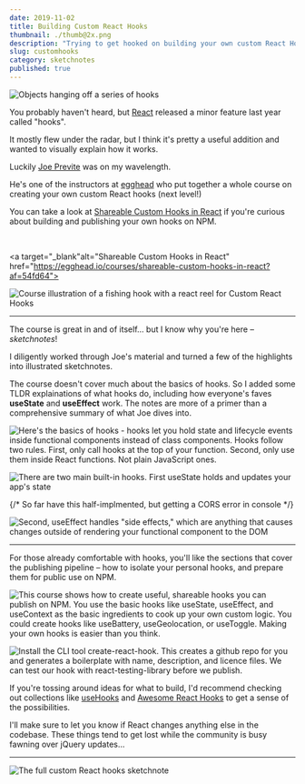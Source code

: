```yaml
---
date: 2019-11-02
title: Building Custom React Hooks
thumbnail: ./thumb@2x.png
description: "Trying to get hooked on building your own custom React Hooks?"
slug: customhooks
category: sketchnotes
published: true
---
```



<SketchesContainer>

<TwoCol>

<span>

![Objects hanging off a series of hooks](./thumb@2x.png)

</span>

<span>

You probably haven't heard, but [React](https://reactjs.org/docs/hooks-intro.html) released a minor feature last year called "hooks".

It mostly flew under the radar, but I think it's pretty a useful addition and wanted to visually explain how it works.

</span>

</TwoCol>

Luckily [Joe Previte](https://twitter.com/jsjoeio) was on my wavelength.

He's one of the instructors at [egghead](https://egghead.io/) who put together a whole course on creating your own custom React hooks (next level!)



You can take a look at [Shareable Custom Hooks in React](https://egghead.io/courses/shareable-custom-hooks-in-react?af=54fd64) if you're curious about building and publishing your own hooks on NPM.

<br />

<a target="_blank"alt="Shareable Custom Hooks in React" href="https://egghead.io/courses/shareable-custom-hooks-in-react?af=54fd64">

![Course illustration of a fishing hook with a react reel for Custom React Hooks](./shareable-custom-hooks-in-react.png)

</a>

---

The course is great in and of itself... but I know why you're here – _sketchnotes_!

I diligently worked through Joe's material and turned a few of the  highlights into illustrated sketchnotes.

The course doesn't cover much about the basics of hooks. So I added some TLDR explainations of what hooks do, including how everyone's faves **useState** and **useEffect** work.
The notes are more of a primer than a comprehensive summary of what Joe dives into.

![Here's the basics of hooks - hooks let you hold state and lifecycle events inside functional components instead of class components. Hooks follow two rules. First, only call hooks at the top of your function. Second, only use them inside React functions. Not plain JavaScript ones.](./customhooks-1.png)

![There are two main built-in hooks. First useState holds and updates your app's state](./customhooks-2.png)

<TesseractImage imageurl="https://d2eip9sf3oo6c2.cloudfront.net/series/square_covers/000/000/354/full/VueRouter.png"/>

{/* So far have this half-implmented, but getting a CORS error in console */}

![Second, useEffect handles "side effects," which are anything that causes changes outside of rendering your functional component to the DOM](./customhooks-3.png)

---

For those already comfortable with hooks, you'll like the sections that cover the publishing pipeline – how to isolate your personal hooks, and prepare them for public use on NPM.

![This course shows how to create useful, shareable hooks you can publish on NPM. You use the basic hooks like useState, useEffect, and useContext as the basic ingredients to cook up your own custom logic. You could create hooks like useBattery, useGeolocation, or useToggle. Making your own hooks is easier than you think.](./customhooks-4.png)

![Install the CLI tool create-react-hook. This creates a github repo for you and generates a boilerplate with name, description, and licence files. We can test our hook with react-testing-library before we publish.](./customhooks-5.png)

If you're tossing around ideas for what to build, I'd recommend checking out collections like [useHooks](https://usehooks.com/) and [Awesome React Hooks](https://github.com/rehooks/awesome-react-hooks) to get a sense of the possibilities.

I'll make sure to let you know if React changes anything else in the codebase. These things tend to get lost while the community is busy fawning over jQuery updates...

---

<FullSketchnote coursename="Shareable Custom Hooks in React" courselink="http://bit.ly/3av6FvK">

![The full custom React hooks sketchnote](./customhooks-mini.png)

</FullSketchnote>

</SketchesContainer>